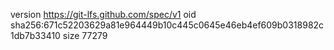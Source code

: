version https://git-lfs.github.com/spec/v1
oid sha256:671c52203629a81e964449b10c445c0645e46eb4ef609b0318982c1db7b33410
size 77279

